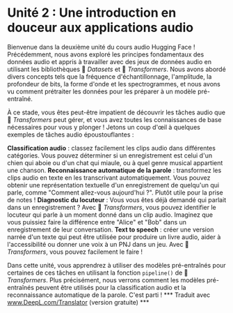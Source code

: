 # Unité 2 : Une introduction en douceur aux applications audio

Bienvenue dans la deuxième unité du cours audio Hugging Face ! Précédemment, nous avons exploré les principes fondamentaux des données audio et appris à travailler avec des jeux de données audio en utilisant les bibliothèques 🤗 *Datasets* et 🤗 *Transformers*.
Nous avons abordé divers concepts tels que la fréquence d'échantillonnage, l'amplitude, la profondeur de bits, la forme d'onde et les spectrogrammes, et nous avons vu comment prétraiter les données pour les préparer à un modèle pré-entraîné.

À ce stade, vous êtes peut-être impatient de découvrir les tâches audio que 🤗 *Transformers* peut gérer, et vous avez toutes les connaissances de base nécessaires pour vous y plonger ! Jetons un coup d'œil à quelques exemples de tâches audio époustouflantes :

**Classification audio** : classez facilement les clips audio dans différentes catégories. Vous pouvez déterminer si un enregistrement est celui d'un chien qui aboie ou d'un chat qui miaule, ou à quel genre musical appartient une chanson.
**Reconnaissance automatique de la parole** : transformez les clips audio en texte en les transcrivant automatiquement. Vous pouvez obtenir une représentation textuelle d'un enregistrement de quelqu'un qui parle, comme "Comment allez-vous aujourd'hui ?". Plutôt utile pour la prise de notes !
**Diagnostic du locuteur** : Vous vous êtes déjà demandé qui parlait dans un enregistrement ? Avec 🤗 *Transformers*, vous pouvez identifier le locuteur qui parle à un moment donné dans un clip audio. Imaginez que vous puissiez faire la différence entre "Alice" et "Bob" dans un enregistrement de leur conversation.
**Text to speech** : créer une version narrée d'un texte qui peut être utilisée pour produire un livre audio, aider à l'accessibilité ou donner une voix à un PNJ dans un jeu. Avec 🤗 *Transformers*, vous pouvez facilement le faire !

Dans cette unité, vous apprendrez à utiliser des modèles pré-entraînés pour certaines de ces tâches en utilisant la fonction `pipeline()` de 🤗 *Transformers*.
Plus précisément, nous verrons comment les modèles pré-entraînés peuvent être utilisés pour la classification audio et la reconnaissance automatique de la parole.
C'est parti !
*** Traduit avec www.DeepL.com/Translator (version gratuite) ***

